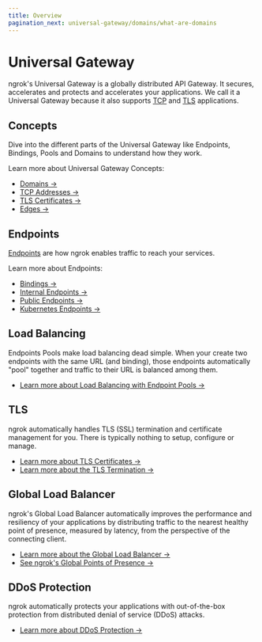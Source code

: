 ```yaml
---
title: Overview
pagination_next: universal-gateway/domains/what-are-domains
---
```


# Universal Gateway

ngrok's Universal Gateway is a globally distributed API Gateway. It secures,
accelerates and protects and accelerates your applications. We call it a
Universal Gateway because it also supports
[TCP](/universal-gateway/tcp/) and
[TLS](/universal-gateway/tls/) applications.

## Concepts

Dive into the different parts of the Universal Gateway like Endpoints,
Bindings, Pools and Domains to understand how they work.

Learn more about Universal Gateway Concepts:

- [Domains →](/universal-gateway/domains/what-are-domains/)
- [TCP Addresses →](/universal-gateway/tcp-addresses/)
- [TLS Certificates →](/universal-gateway/tls-certificates/)
- [Edges →](/universal-gateway/edges/)

## Endpoints

[Endpoints](/universal-gateway/endpoints/) are how ngrok enables traffic to reach your services.

Learn more about Endpoints:

- [Bindings →](/universal-gateway/bindings/)
- [Internal Endpoints →](/universal-gateway/internal-endpoints/)
- [Public Endpoints →](/universal-gateway/public-endpoints/)
- [Kubernetes Endpoints →](/universal-gateway/kubernetes-endpoints/)

## Load Balancing

Endpoints Pools make load balancing dead simple. When your create two endpoints
with the same URL (and binding), those endpoints automatically "pool" together
and traffic to their URL is balanced among them.

- [Learn more about Load Balancing with Endpoint Pools →](/universal-gateway/endpoint-pooling/)

## TLS

ngrok automatically handles TLS (SSL) termination and certificate management
for you. There is typically nothing to setup, configure or manage.

- [Learn more about TLS Certificates →](/universal-gateway/tls-certificates/)
- [Learn more about the TLS Termination →](/universal-gateway/tls-termination/)

## Global Load Balancer

ngrok's Global Load Balancer automatically improves the performance and
resiliency of your applications by distributing traffic to the nearest healthy
point of presence, measured by latency, from the perspective of the connecting
client.

- [Learn more about the Global Load Balancer →](/universal-gateway/global-load-balancer/)
- [See ngrok's Global Points of Presence →](/universal-gateway/points-of-presence)

## DDoS Protection

ngrok automatically protects your applications with out-of-the-box protection
from distributed denial of service (DDoS) attacks.

- [Learn more about DDoS Protection →](/universal-gateway/ddos-protection)
